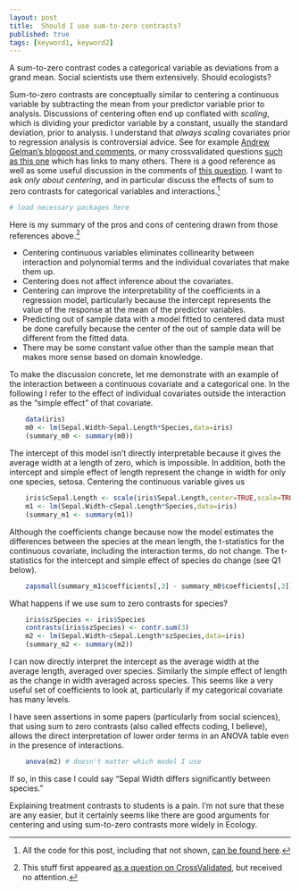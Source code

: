 ```yaml
--- 
layout: post 
title:  Should I use sum-to-zero contrasts? 
published: true 
tags: [keyword1, keyword2] 
---
```


A sum-to-zero contrast codes a categorical variable as deviations from a grand mean. Social scientists use them extensively. Should ecologists?

Sum-to-zero contrasts are conceptually similar to centering a continuous variable by subtracting the mean from your predictor variable prior to analysis. Discussions of centering often end up conflated with *scaling*, which is dividing your predictor variable by a constant, usually the standard deviation, prior to analysis. I understand that *always scaling* covariates prior to regression analysis is controversial advice. See for example [Andrew Gelman's blogpost and comments](http://andrewgelman.com/2009/07/11/when_to_standar/), or many crossvalidated questions [such as this one](http://stats.stackexchange.com/q/29781/12258) which has links to many others. There is a good reference as well as some useful discussion in the comments of [this question](http://stats.stackexchange.com/questions/179732/motivation-to-center-continuous-predictor-in-multiple-regression-for-sake-of-mul). I want to ask *only about centering*, and in particular discuss the effects of sum to zero contrasts for categorical variables and interactions.[^allthecode]

```r
# load necessary packages here
```

Here is my summary of the pros and cons of centering drawn from those references above.[^CVpost]

* Centering continuous variables eliminates collinearity between 
    interaction and polynomial terms and the individual covariates 
    that make them up.
* Centering does not affect inference about the covariates.
* Centering can improve the interpretability of the coefficients in
    a regression model, particularly because the intercept
    represents the value of the response at the mean of the 
    predictor variables.
* Predicting out of sample data with a model fitted to centered 
    data must be done carefully because the center of the out of
    sample data will be different from the fitted data.
* There may be some constant value other than the sample mean
    that makes more sense based on domain knowledge.

To make the discussion concrete, let me demonstrate with an example of the interaction between a continuous covariate and a categorical one. In the following I refer to the effect of individual covariates outside the interaction as the "simple effect" of that covariate.


```r
    data(iris)
    m0 <- lm(Sepal.Width~Sepal.Length*Species,data=iris)
    (summary_m0 <- summary(m0))

```

The intercept of this model isn't directly interpretable because it gives the average width at a length of zero, which is impossible. In addition, both the intercept and simple effect of length represent the change in width for only one species, setosa. Centering the continuous variable gives us


```r
    iris$cSepal.Length <- scale(iris$Sepal.Length,center=TRUE,scale=TRUE)
    m1 <- lm(Sepal.Width~cSepal.Length*Species,data=iris)
    (summary_m1 <- summary(m1))

```

Although the coefficients change because now the model estimates the differences between the species at the mean length, the t-statistics for the continuous covariate, including the interaction terms, do not change. The t-statistics for the intercept and simple effect of species do change (see Q1 below).

```r
    zapsmall(summary_m1$coefficients[,3] - summary_m0$coefficients[,3])
```


What happens if we use sum to zero contrasts for species?


```r
    iris$szSpecies <- iris$Species
    contrasts(iris$szSpecies) <- contr.sum(3)
    m2 <- lm(Sepal.Width~cSepal.Length*szSpecies,data=iris)
    (summary_m2 <- summary(m2))

```

I can now directly interpret the intercept as the average width at the average length, averaged over species. Similarly the simple effect of length as the change in width averaged across species. This seems like a very useful set of coefficients to look at, particularly if my categorical covariate has many levels. 

I have seen assertions in some papers (particularly from social sciences), that using sum to zero contrasts (also called effects coding, I believe), allows the direct interpretation of lower order terms in an ANOVA table even in the presence of interactions. 

```r
    anova(m2) # doesn't matter which model I use
```

If so, in this case I could say "Sepal Width differs significantly between species." 

Explaining treatment contrasts to students is a pain. I'm not sure that these are any easier, but it certainly seems like there are good arguments for centering and using sum-to-zero contrasts more widely in Ecology.

[^allthecode]: All the code for this post, including that not shown, [can be found here](https::/github.com/atyre2/atyre2.github.io/blob/master/_drafts/sum-to-zero-contrasts.Rmd).

[^CVpost]: This stuff first appeared [as a question on CrossValidated](http://stats.stackexchange.com/questions/188852/centering-in-the-presence-of-interactions-with-categorical-predictors), but received no attention. 